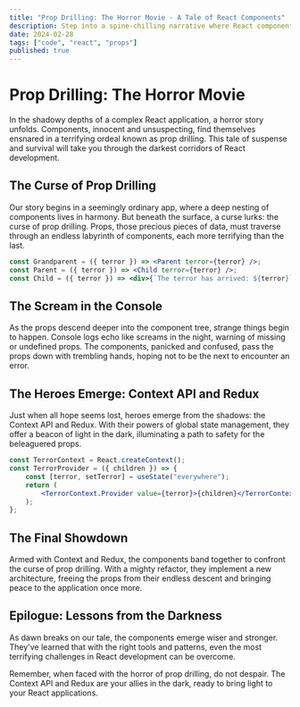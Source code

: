 ```yaml
---
title: "Prop Drilling: The Horror Movie - A Tale of React Components"
description: Step into a spine-chilling narrative where React components face the dread of prop drilling. Discover how using Context API or Redux can save your components from the depths of despair in this humorous take on a common React challenge.
date: 2024-02-28
tags: ["code", "react", "props"]
published: true
---
```


# Prop Drilling: The Horror Movie

In the shadowy depths of a complex React application, a horror story unfolds. Components, innocent and unsuspecting, find themselves ensnared in a terrifying ordeal known as prop drilling. This tale of suspense and survival will take you through the darkest corridors of React development.

## The Curse of Prop Drilling

Our story begins in a seemingly ordinary app, where a deep nesting of components lives in harmony. But beneath the surface, a curse lurks: the curse of prop drilling. Props, those precious pieces of data, must traverse through an endless labyrinth of components, each more terrifying than the last.

```jsx
const Grandparent = ({ terror }) => <Parent terror={terror} />;
const Parent = ({ terror }) => <Child terror={terror} />;
const Child = ({ terror }) => <div>{`The terror has arrived: ${terror}`}</div>;
```

## The Scream in the Console

As the props descend deeper into the component tree, strange things begin to happen. Console logs echo like screams in the night, warning of missing or undefined props. The components, panicked and confused, pass the props down with trembling hands, hoping not to be the next to encounter an error.

## The Heroes Emerge: Context API and Redux

Just when all hope seems lost, heroes emerge from the shadows: the Context API and Redux. With their powers of global state management, they offer a beacon of light in the dark, illuminating a path to safety for the beleaguered props.

```jsx
const TerrorContext = React.createContext();
const TerrorProvider = ({ children }) => {
	const [terror, setTerror] = useState("everywhere");
	return (
		<TerrorContext.Provider value={terror}>{children}</TerrorContext.Provider>
	);
};
```

## The Final Showdown

Armed with Context and Redux, the components band together to confront the curse of prop drilling. With a mighty refactor, they implement a new architecture, freeing the props from their endless descent and bringing peace to the application once more.

## Epilogue: Lessons from the Darkness

As dawn breaks on our tale, the components emerge wiser and stronger. They've learned that with the right tools and patterns, even the most terrifying challenges in React development can be overcome.

Remember, when faced with the horror of prop drilling, do not despair. The Context API and Redux are your allies in the dark, ready to bring light to your React applications.
